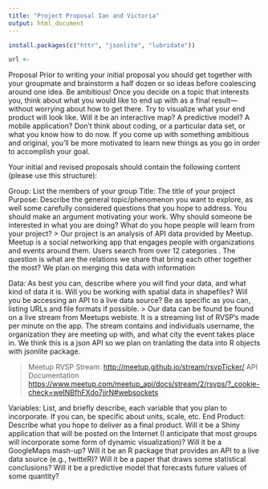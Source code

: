 ```yaml
---
title: "Project Proposal Ian and Victoria"
output: html_document
---
```


```r
install.packages(c("httr", "jsonlite", "lubridate"))

url <-  
```

Proposal
Prior to writing your initial proposal you should get together with your groupmate and brainstorm a half dozen or so ideas before coalescing around one idea. Be ambitious! Once you decide on a topic that interests you, think about what you would like to end up with as a final result—without worrying about how to get there. Try to visualize what your end product will look like. Will it be an interactive map? A predictive model? A mobile application? Don’t think about coding, or a particular data set, or what you know how to do now. If you come up with something ambitious and original, you’ll be more motivated to learn new things as you go in order to accomplish your goal.

Your initial and revised proposals should contain the following content (please use this structure):

Group: List the members of your group
Title: The title of your project
Purpose: Describe the general topic/phenomenon you want to explore, as well some carefully considered questions that you hope to address. You should make an argument motivating your work. Why should someone be interested in what you are doing? What do you hope people will learn from your project?
> Our project is an analysis of API data provided by Meetup. Meetup is a social networking app that engages people with organizations and events around them. Users search from over 12 categories . The question is what are the relations we share that bring each other together the most? We plan on merging this data with information 



Data: As best you can, describe where you will find your data, and what kind of data it is. Will you be working with spatial data in shapefiles? Will you be accessing an API to a live data source? Be as specific as you can, listing URLs and file formats if possible.
 > Our data can be found be found on a live stream from Meetups webiste. It is a streaming list of RVSP's made per minute on the app. The stream contains and individuals username, the organization they are meeting up with, and what city the event takes place in. We think this is a json API so we plan on tranlating the data into R objects with jsonlite package. 
 
 
 > Meetup RVSP Stream: <http://meetup.github.io/stream/rsvpTicker/>
 > API Documentation <https://www.meetup.com/meetup_api/docs/stream/2/rsvps/?_cookie-check=weINBfhFXdo7jjrN#websockets>
 


Variables: List, and briefly describe, each variable that you plan to incorporate. If you can, be specific about units, scale, etc.
End Product: Describe what you hope to deliver as a final product. Will it be a Shiny application that will be posted on the Internet (I anticipate that most groups will incorporate some form of dynamic visualization)? Will it be a GoogleMaps mash-up? Will it be an R package that provides an API to a live data source (e.g., twitteR)? Will it be a paper that draws some statistical conclusions? Will it be a predictive model that forecasts future values of some quantity?

